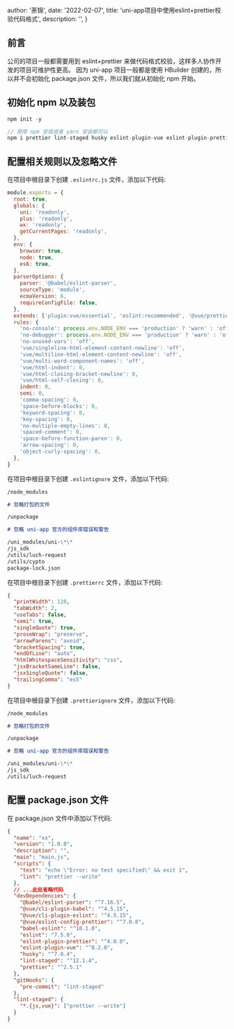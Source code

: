 
  author: '荼锦',
  date: '2022-02-07',
  title: 'uni-app项目中使用eslint+prettier校验代码格式',
  description: '',
}


## 前言

公司的项目一般都需要用到 eslint+prettier 来做代码格式校验，这样多人协作开发的项目可维护性更高。
因为 uni-app 项目一般都是使用 HBuilder 创建的，所以并不会初始化 package.json 文件，所以我们就从初始化 npm 开始。

## 初始化 npm 以及装包

```javascript
npm init -y
```

```javascript
// 使用 npm 安装或者 yarn 安装都可以
npm i prettier lint-staged husky eslint-plugin-vue eslint-plugin-prettier eslint babel-eslint @vue/eslint-config-prettier @vue/cli-plugin-eslint @vue/cli-plugin-babel @babel/eslint-parser -D
```

## 配置相关规则以及忽略文件

在项目中根目录下创建 `.eslintrc.js` 文件，添加以下代码:

```javascript
module.exports = {
  root: true,
  globals: {
    uni: 'readonly',
    plus: 'readonly',
    wx: 'readonly',
    getCurrentPages: 'readonly',
  },
  env: {
    browser: true,
    node: true,
    es6: true,
  },
  parserOptions: {
    parser: '@babel/eslint-parser',
    sourceType: 'module',
    ecmaVersion: 6,
    requireConfigFile: false,
  },
  extends: ['plugin:vue/essential', 'eslint:recommended', '@vue/prettier'],
  rules: {
    'no-console': process.env.NODE_ENV === 'production' ? 'warn' : 'off',
    'no-debugger': process.env.NODE_ENV === 'production' ? 'warn' : 'off',
    'no-unused-vars': 'off',
    'vue/singleline-html-element-content-newline': 'off',
    'vue/multiline-html-element-content-newline': 'off',
    'vue/multi-word-component-names': 'off',
    'vue/html-indent': 0,
    'vue/html-closing-bracket-newline': 0,
    'vue/html-self-closing': 0,
    indent: 0,
    semi: 0,
    'comma-spacing': 0,
    'space-before-blocks': 0,
    'keyword-spacing': 0,
    'key-spacing': 0,
    'no-multiple-empty-lines': 0,
    'spaced-comment': 0,
    'space-before-function-paren': 0,
    'arrow-spacing': 0,
    'object-curly-spacing': 0,
  },
}
```

在项目中根目录下创建 `.eslintignore` 文件，添加以下代码:

```markdown
/node_modules

# 忽略打包的文件

/unpackage

# 忽略 uni-app 官方的组件库错误和警告

/uni_modules/uni-\*\*
/js_sdk
/utils/luch-request
/utils/cypto
package-lock.json
```

在项目中根目录下创建 `.prettierrc` 文件，添加以下代码:

```json
{
  "printWidth": 120,
  "tabWidth": 2,
  "useTabs": false,
  "semi": true,
  "singleQuote": true,
  "proseWrap": "preserve",
  "arrowParens": "avoid",
  "bracketSpacing": true,
  "endOfLine": "auto",
  "htmlWhitespaceSensitivity": "css",
  "jsxBracketSameLine": false,
  "jsxSingleQuote": false,
  "trailingComma": "es5"
}
```

在项目中根目录下创建 `.prettierignore` 文件，添加以下代码:

```markdown
/node_modules

# 忽略打包的文件

/unpackage

# 忽略 uni-app 官方的组件库错误和警告

/uni_modules/uni-\*\*
/js_sdk
/utils/luch-request
```

## 配置 package.json 文件

在 package.json 文件中添加以下代码:

```json
{
  "name": "xx",
  "version": "1.0.0",
  "description": "",
  "main": "main.js",
  "scripts": {
    "test": "echo \"Error: no test specified\" && exit 1",
    "lint": "prettier --write"
  },
  // ...此处省略代码
  "devDependencies": {
    "@babel/eslint-parser": "^7.16.5",
    "@vue/cli-plugin-babel": "^4.5.15",
    "@vue/cli-plugin-eslint": "^4.5.15",
    "@vue/eslint-config-prettier": "^7.0.0",
    "babel-eslint": "^10.1.0",
    "eslint": "7.5.0",
    "eslint-plugin-prettier": "^4.0.0",
    "eslint-plugin-vue": "^8.2.0",
    "husky": "^7.0.4",
    "lint-staged": "^12.1.4",
    "prettier": "^2.5.1"
  },
  "gitHooks": {
    "pre-commit": "lint-staged"
  },
  "lint-staged": {
    "*.{js,vue}": ["prettier --write"]
  }
}
```
